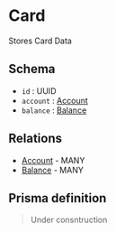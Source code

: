 # Card

Stores Card Data

## Schema

- `id` : UUID
- `account` : [Account](/wallet-provider/models/account)
- `balance` : [Balance](/wallet-provider/models/balance)

## Relations

- [Account](/wallet-provider/models/account) - MANY
- [Balance](/wallet-provider/models/balance) - MANY

## Prisma definition

> Under consntruction
